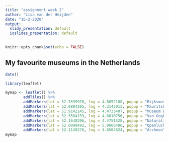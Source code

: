 ```yaml
---
title: "assignment week 2"
author: "Lisa van der Heijden"
date: "16-2-2020"
output:
  slidy_presentation: default
  ioslides_presentation: default
---
```


```r
knitr::opts_chunk$set(echo = FALSE)
```

## My favourite museums in the Netherlands
```r
date()
```

```r
library(leaflet)
```

```r
mymap <- leaflet() %>%
        addTiles() %>%
        addMarkers(lat = 52.3599976, lng = 4.8852188, popup = "Rijksmuseum") %>%
        addMarkers(lat = 52.0804205, lng = 4.3143013, popup = "Mauritshuis") %>%
        addMarkers(lat = 51.9142145, lng = 4.4733407, popup = "Museum Boymans van Beuningen") %>%
        addMarkers(lat = 52.3584159, lng = 4.8810756, popup = "Van Gogh museum") %>%
        addMarkers(lat = 52.1648206, lng = 4.4751528, popup = "Naturalis") %>%
        addMarkers(lat = 52.0099492, lng = 5.9066406, popup = "Openlucht museum") %>%
        addMarkers(lat = 52.1149276, lng = 4.6504624, popup = "Archeon")
mymap
```
